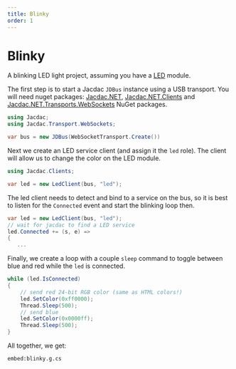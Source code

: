 ```yaml
---
title: Blinky
order: 1
---
```


# Blinky

A blinking LED light project, assuming you have a [LED](/services/led) module.

The first step is to start a Jacdac `JDBus` instance using a USB transport. 
You will need nuget packages: [Jacdac.NET](https://www.nuget.org/packages/Jacdac.NET/), 
[Jacdac.NET.Clients](https://www.nuget.org/packages/Jacdac.NET.Clients/) 
and [Jacdac.NET.Transports.WebSockets](https://www.nuget.org/packages/Jacdac.NET.Transports.WebSockets/) NuGet packages.

```cs
using Jacdac;
using Jacdac.Transport.WebSockets;

var bus = new JDBus(WebSocketTransport.Create())
```

Next we create an LED service client (and assign it the `led` role).
The client will allow us to change the color on the LED module.

```cs
using Jacdac.Clients;

var led = new LedClient(bus, "led");
```

The led client needs to detect and bind to a service on the bus, so it is best
to listen for the `Connected` event and start the blinking loop then.

```cs
var led = new LedClient(bus, "led");
// wait for jacdac to find a LED service
led.Connected += (s, e) =>
{
   ...
```

Finally, we create a loop with a couple `sleep` command to
toggle between blue and red while the `led` is connected.

```cs
while (led.IsConnected)
{
    // send red 24-bit RGB color (same as HTML colors!)
    led.SetColor(0xff0000);
    Thread.Sleep(500);
    // send blue
    led.SetColor(0x0000ff);
    Thread.Sleep(500);
}
```

All together, we get:

`embed:blinky.g.cs`